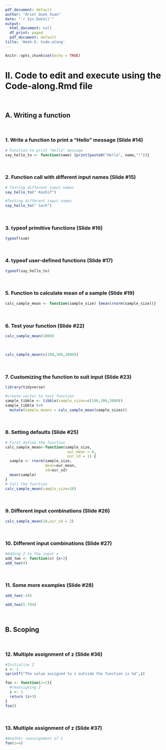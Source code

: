 ---
pdf_document: default
author: "Ariel Quek Xuan"
date: "`r Sys.Date()`"
output:
  html_document: null
  df_print: paged
  pdf_document: default
title: 'Week-5: Code-along'
---

  ```{r setup, include=FALSE}
knitr::opts_chunk$set(echo = TRUE)
```

# II. Code to edit and execute using the Code-along.Rmd file 
<br>

## A. Writing a function
<br>

### 1. Write a function to print a "Hello" message (Slide #14)

```{r, eval=TRUE,echo=TRUE}
# Function to print "Hello" message 
say_hello_to <- function(name) {print(paste0("Hello", name,"!"))}
```
<br>

### 2. Function call with different input names (Slide #15)

```{r, eval=TRUE,echo=TRUE}
# Testing different input names
say_hello_to(" Kashif")
```
```{r,eval=TRUE,echo=TRUE}
#Testing different input names 
say_hello_to(" Sach")
```

<br>

### 3. typeof primitive functions (Slide #16)

```{r, eval=TRUE,echo=TRUE}
typeof(sum)
```
<br>

### 4. typeof user-defined functions (Slide #17)

```{r, eval=TRUE,echo=TRUE}
typeof(say_hello_to)
```
<br>

### 5. Function to calculate mean of a sample (Slide #19)

```{r, eval=TRUE,echo=TRUE}
calc_sample_mean <- function(sample_size) {mean(rnorm(sample_size))}
```
<br>

### 6. Test your function (Slide #22)

```{r, eval=TRUE,echo=TRUE}
calc_sample_mean(1000)
```
<br>
```{r, eval=TRUE,echo=TRUE}
calc_sample_mean(c(100,300,3000))
```
<br>

### 7. Customizing the function to suit input (Slide #23)

```{r, eval=TRUE,echo=TRUE}
library(tidyverse)

#create vector to test function 
sample_tibble <- tibble(sample_sizes=c(100,300,3000))
sample_tibble %>% 
  mutate(sample_means = calc_sample_mean(sample_sizes))
```
<br>

### 8. Setting defaults (Slide #25)

```{r, eval=TRUE,echo=TRUE}
# First define the function
calc_sample_mean<-function(sample_size, 
                            our_mean = 0,
                            our_sd = 1) {
  sample <- rnorm(sample_size,
                  mean=our_mean,
                  sd=our_sd)
  mean(sample)
}
# Call the function 
calc_sample_mean(sample_size=10)
```
<br>

### 9. Different input combinations (Slide #26)

```{r, eval=TRUE,echo=TRUE}
calc_sample_mean(10,our_sd = 2)
```
<br>

### 10. Different input combinations (Slide #27)

```{r, eval=TRUE,echo=TRUE,error=TRUE} 
#Adding 2 to the input x 
add_two <- function(x) {x+2}
add_two(4)
```
<br>

### 11. Some more examples (Slide #28)

```{r, eval=TRUE,echo=TRUE,error=TRUE} 
add_two(-34) 
```
```{r,eval=TRUE,echo=TRUE,error=TRUE}
add_two(5.784)
```
<br>

## B. Scoping
<br>

### 12. Multiple assignment of z (Slide #36)

```{r, eval=TRUE,echo=TRUE}
#Initialize Z 
z <- 1
sprintf("The value assigned to z outside the function is %d",z)
```
```{r,eval=TRUE,echo=TRUE}
foo <- function(z=2){
  #reassigning Z 
  z <- 3
  return (z+3)
}
foo()
```

<br>

### 13. Multiple assignment of z (Slide #37)

```{r, eval=TRUE,echo=TRUE}
#Another reassignment of z 
foo(z=4)
```
<br>